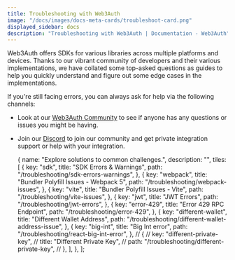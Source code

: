```yaml
---
title: Troubleshooting with Web3Auth
image: "/docs/images/docs-meta-cards/troubleshoot-card.png"
displayed_sidebar: docs
description: "Troubleshooting with Web3Auth | Documentation - Web3Auth"
---
```



Web3Auth offers SDKs for various libraries across multiple platforms and devices. Thanks to our vibrant community of developers and their various
implementations, we have collated some top-asked questions as guides to help you quickly understand and figure out some edge cases in the
implementations.

If you're still facing errors, you can always ask for help via the following channels:

- Look at our [Web3Auth Community](https://web3auth.io/community/) to see if anyone has any questions or issues you might be having.
- Join our [Discord](https://discord.gg/web3auth) to join our community and get private integration support or help with your integration.

  {
    name: "Explore solutions to common challenges.",
    description: "",
    tiles: [
      {
        key: "sdk",
        title: "SDK Errors & Warnings",
        path: "/troubleshooting/sdk-errors-warnings",
      },
      {
        key: "webpack",
        title: "Bundler Polyfill Issues - Webpack 5",
        path: "/troubleshooting/webpack-issues",
      },
      {
        key: "vite",
        title: "Bundler Polyfill Issues - Vite",
        path: "/troubleshooting/vite-issues",
      },
      {
        key: "jwt",
        title: "JWT Errors",
        path: "/troubleshooting/jwt-errors",
      },
      {
        key: "error-429",
        title: "Error 429 RPC Endpoint",
        path: "/troubleshooting/error-429",
      },
      {
        key: "different-wallet",
        title: "Different Wallet Address",
        path: "/troubleshooting/different-wallet-address-issue",
      },
      {
        key: "big-int",
        title: "Big Int error",
        path: "/troubleshooting/react-big-int-error",
      },
      // {
      //   key: "different-private-key",
      //   title: "Different Private Key",
      //   path: "/troubleshooting/different-private-key",
      // },
    ],
  },
];

<Tiles tileGroups={ErrorGroups} />
